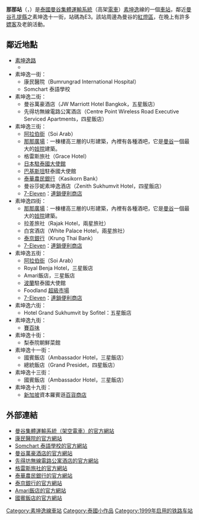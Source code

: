 {{Unreferenced |time=2008-12-23T15:17:15+00:00 }}
{{Infobox station
| name = [[File:BTS_E3.png|40px]]<br/>那那
| native_name = นานา
| type = {{rint|bangkok|Sukhumvit}}
| image = BTS Nana Skytrain Station.jpg
| image_caption = 那那站
| address = {{THA}}[[曼谷|曼谷]][[孔提縣|孔提縣]]
| coordinates = {{coord|13|44|26.17|N|100|33|19.43|E|region:TH_type:railwaystation}}
| owned = {{link-en|曼谷大都會管理局|Bangkok Metropolitan Administration}}（BMA）
| operator = [[BTS集團控股|曼谷大眾交通系統公共有限公司]]（BTSC）
| line = [[素坤逸線|素坤逸線]]
| other = 
| code = E3
| opened = 1999年12月5日
}}

'''那那站'''（{{thai|t=สถานีนานา|phon=S̄t̄hānī nānā|r=Sathani Nana}}，{{IPA-th|sā.tʰǎː.nīː nāː.nāː|pron}}）是[[泰國|泰國]][[曼谷集體運輸系統|曼谷集體運輸系統]]（高架[[電車|電車]]）[[素坤逸|素坤逸]]線的一個[[車站|車站]]，鄰近[[曼谷|曼谷]][[孔提縣|孔提縣]]之素坤逸十一街，站碼為E3。該站周邊為曼谷的[[紅燈區|紅燈區]]，在晚上有許多[[嫖客|嫖客]]及老餉活動。

== 鄰近地點 ==
* [[素坤逸路|素坤逸路]] 
**{{Link-sv|瑞典駐泰國大使館|Sveriges ambassad i Bangkok}}
* 素坤逸一街：
** 康民醫院（Bumrungrad International Hospital）
** Somchart 泰語學校
* 素坤逸二街：
** 曼谷萬豪酒店（JW Marriott Hotel Bangkok，五星飯店）
** 先得坊無線電路公寓酒店（Centre Point Wireless Road Executive Serviced Apartments，四星飯店）
* 素坤逸三街：
** [[阿拉伯街|阿拉伯街]]（Soi Arab）
** [[那那廣場|那那廣場]]：一棟樓高三層的U形建築，內裡有各種酒吧，它是[[曼谷|曼谷]]一個最大的[[妓院|妓院]]建築。
** 格雷斯旅社（Grace Hotel）
** [[日本駐泰國大使館|日本駐泰國大使館]]
** [[巴基斯坦|巴基斯坦]]駐泰國大使館
** [[泰華農民銀行|泰華農民銀行]]（Kasikorn Bank）
** 曼谷莎妮素坤逸酒店（Zenith Sukhumvit Hotel，四星飯店）
** [[7-Eleven|7-Eleven]]：[[連鎖|連鎖]][[便利商店|便利商店]]
* 素坤逸四街：
** [[那那廣場|那那廣場]]：一棟樓高三層的U形建築，內裡有各種酒吧，它是[[曼谷|曼谷]]一個最大的[[妓院|妓院]]建築。
** 拉差旅社（Rajak Hotel，兩星旅社）
** 白宮酒店（White Palace Hotel，兩星旅社）
** [[泰京銀行|泰京銀行]]（Krung Thai Bank） 
** [[7-Eleven|7-Eleven]]：[[連鎖|連鎖]][[便利商店|便利商店]]
* 素坤逸五街：
** [[阿拉伯街|阿拉伯街]]（Soi Arab）
** Royal Benja Hotel，三星飯店
** Amari飯店，三星飯店
** [[波蘭|波蘭]]駐泰國大使館
** Foodland [[超級市場|超級市場]]
** [[7-Eleven|7-Eleven]]：[[連鎖|連鎖]][[便利商店|便利商店]]
* 素坤逸六街：
** Hotel Grand Sukhumvit by Sofitel：五星飯店
* 素坤逸九街：
** [[賽百味|賽百味]]
* 素坤逸十街：
** 梨泰院朝鮮菜館
* 素坤逸十一街：
** 國賓飯店（Ambassador Hotel，三星飯店）
** 總統飯店（Grand Presidet，四星飯店）
* 素坤逸十三街：
** 國賓飯店（Ambassador Hotel，三星飯店）
* 素坤逸十九街：
** [[新加坡|新加坡]]資本羅賓遜[[百貨商店|百貨商店]]

== 外部連結 ==
{{portal box|泰國|城市軌道交通}}
* [https://web.archive.org/web/20081217025639/http://www.bts.co.th/en/index.asp 曼谷集體運輸系統（架空電車）的官方網站]
* [http://www.bumrungrad.com/ 康民醫院的官方網站] {{Wayback|url=http://www.bumrungrad.com/ |date=20130728124625 }}
* [http://www.somchart.com/ Somchart 泰語學校的官方網站] {{Wayback|url=http://www.somchart.com/ |date=20201028182318 }}
* [http://www.marriott.com/hotels/travel/bkkdt-jw-marriott-hotel-bangkok/ 曼谷萬豪酒店的官方網站] {{Wayback|url=http://www.marriott.com/hotels/travel/bkkdt-jw-marriott-hotel-bangkok/ |date=20210418124115 }}
* [https://web.archive.org/web/20090125052846/http://centrepoint.com/Locations/wireless_a.aspx 先得坊無線電路公寓酒店的官方網站]
* [http://www.gracehotel.th.com/ 格雷斯旅社的官方網站] {{Wayback|url=http://www.gracehotel.th.com/ |date=20210416010935 }}
* [http://www.kasikornbank.com/ 泰華農民銀行的官方網站] {{Wayback|url=http://www.kasikornbank.com/ |date=20210609170400 }}
* [https://web.archive.org/web/20081222004731/http://www.ktb.co.th/PublicApp/ktbweb/en/pid/0 泰京銀行的官方網站]
* [https://web.archive.org/web/20081217155053/http://chinese.amari.com/ Amari飯店的官方網站]
* [https://web.archive.org/web/20081220132908/http://www.amtel.co.th/bangkok/ 國賓飯店的官方網站]
{{素坤逸線}}
[[Category:素坤逸線車站|Category:素坤逸線車站]]
[[Category:泰國小作品|Category:泰國小作品]]
[[Category:1999年启用的铁路车站|Category:1999年启用的铁路车站]]